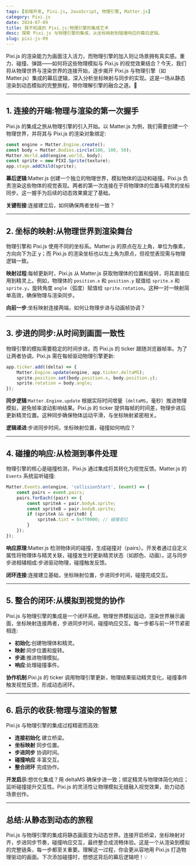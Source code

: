 ```yaml
---
tags: [前端开发, Pixi.js, JavaScript, 物理引擎, Matter.js]
category: Pixi.js
date: 2024-07-09
title: 我不知道的 Pixi.js:物理引擎的集成艺术
desc: 探索 Pixi.js 与物理引擎的集成，从坐标映射到碰撞响应的幕后逻辑。
slug: pixi-js-09
---
```


Pixi.js 的渲染能力为画面注入活力，而物理引擎的加入则让场景拥有真实感。重力、碰撞、弹跳——如何将这些物理模拟与 Pixi.js 的视觉效果结合？今天，我们将从物理世界与渲染世界的连接开始，逐步揭开 Pixi.js 与物理引擎（如 Matter.js）集成的幕后逻辑，深入分析坐标映射与同步的实现。这是一场从静态渲染到动态模拟的完整旅程，带你理解引擎的融合之道。🚀

---

## 1. 连接的开端:物理与渲染的第一次握手

Pixi.js 的集成之旅从物理引擎的引入开始。以 Matter.js 为例，我们需要创建一个物理世界，并将其与 Pixi.js 的渲染对象绑定:

```javascript
const engine = Matter.Engine.create();
const body = Matter.Bodies.circle(100, 100, 50);
Matter.World.add(engine.world, body);
const sprite = new PIXI.Sprite(texture);
app.stage.addChild(sprite);
```

**幕后逻辑**:Matter.js 创建一个独立的物理世界，模拟物体的运动和碰撞。Pixi.js 负责渲染这些物体的视觉表现。两者的第一次连接在于将物理体的位置与精灵的坐标同步。这一握手为后续的动态效果奠定了基础。

**关键衔接**:连接建立后，如何确保两者坐标一致？

---

## 2. 坐标的映射:从物理世界到渲染舞台

物理引擎和 Pixi.js 使用不同的坐标系。Matter.js 的原点在左上角，单位为像素，方向向下为正 y；而 Pixi.js 的渲染坐标也以左上角为原点，但视觉表现需与物理逻辑一致。

**映射过程**:每帧更新时，Pixi.js 从 Matter.js 获取物理体的位置和旋转，将其直接应用到精灵上。例如，物理体的 `position.x` 和 `position.y` 赋值给 `sprite.x` 和 `sprite.y`，旋转角度 `angle`（弧度）赋值给 `sprite.rotation`。这种一对一映射简单高效，确保物理与渲染同步。

**向前一步**:坐标映射连接两端，如何让物理步进与动画帧协调？

---

## 3. 步进的同步:从时间到画面一致性

物理引擎的模拟需要稳定的时间步进，而 Pixi.js 的 ticker 跟随浏览器帧率。为了让两者协调，Pixi.js 需在每帧驱动物理引擎更新:

```javascript
app.ticker.add((delta) => {
    Matter.Engine.update(engine, app.ticker.deltaMS);
    sprite.position.set(body.position.x, body.position.y);
    sprite.rotation = body.angle;
});
```

**同步逻辑**:`Matter.Engine.update` 根据实际时间增量（`deltaMS`，毫秒）推进物理模拟，避免帧率波动影响结果。Pixi.js 的 ticker 提供每帧的时间差，物理步进后更新精灵位置。这种同步确保物体运动平滑，与坐标映射紧密相关。

**逻辑递进**:步进同步时间，坐标映射位置，碰撞如何响应？

---

## 4. 碰撞的响应:从检测到事件处理

物理引擎的核心是碰撞检测，Pixi.js 通过集成将其转化为视觉反馈。Matter.js 的 `Events` 系统监听碰撞:

```javascript
Matter.Events.on(engine, 'collisionStart', (event) => {
    const pairs = event.pairs;
    pairs.forEach((pair) => {
        const spriteA = pair.bodyA.sprite;
        const spriteB = pair.bodyB.sprite;
        if (spriteA && spriteB) {
            spriteA.tint = 0xff0000; // 碰撞变红
        }
    });
});
```

**响应原理**:Matter.js 检测物体间的碰撞，生成碰撞对（pairs）。开发者通过自定义属性将物理体与精灵关联，碰撞发生时更新精灵状态（如颜色、动画）。这与同步步进相辅相成:步进驱动物理，碰撞触发反馈。

**闭环连接**:连接建立基础，坐标映射位置，步进同步时间，碰撞完成交互。

---

## 5. 整合的闭环:从模拟到视觉的协作

Pixi.js 与物理引擎的集成是一个闭环系统。物理世界模拟运动，渲染世界展示画面，坐标映射连接两者，步进同步时间，碰撞响应交互。每一步都与前一环节紧密相连:

-   **初始化**:创建物理体和精灵。
-   **映射**:同步位置和旋转。
-   **步进**:推进物理模拟。
-   **响应**:处理碰撞事件。

**协作机制**:Pixi.js 的 ticker 调用物理引擎更新，物理结果驱动精灵变化，碰撞事件触发视觉反馈，形成动态闭环。

---

## 6. 启示的收获:物理与渲染的智慧

Pixi.js 与物理引擎的集成过程精密而高效:

-   **连接初始化** 建立桥梁。
-   **坐标映射** 同步位置。
-   **步进同步** 协调时间。
-   **碰撞响应** 丰富交互。
-   **整合闭环** 完成协作。

**开发启示**:想优化集成？用 deltaMS 确保步进一致；绑定精灵与物理体简化响应；监听碰撞提升交互性。Pixi.js 的灵活性让物理模拟无缝融入视觉效果，助力动态场景创作。

---

## 总结:从静态到动态的旅程

Pixi.js 与物理引擎的集成将静态画面变为动态世界。连接开启桥梁，坐标映射对齐，步进同步节奏，碰撞响应交互，最终整合成流畅体验。这是一个从渲染到模拟的完整链条，每一步都至关重要。理解这一过程，你会更从容地用 Pixi.js 打造物理驱动的画面。下次添加碰撞时，想想这背后的幕后逻辑吧！💡

